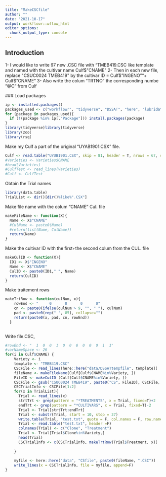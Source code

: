 ```yaml
---
title: "MakeCSCfile"
author: ""
date: "2021-10-17"
output: workflowr::wflow_html
editor_options:
  chunk_output_type: console
---
```


## Introduction
 1- I would like to write 67 new .CSC file with "TMEB419.CSC like template and named with the cultivar name Culf$"CNAME"
 2- Then in each new file, replace "CSUC0024 TMEB419" by the cultivar ID = Culf$"INGENO""+ Culf$"CNAME"
 3- Also write the colum "TRTNO" the corresponding numbe "@C" from Culf 
 
 
 ### Load packages 
```r
ip <- installed.packages()
packages_used <- c("workflowr", "tidyverse", "DSSAT", "here", "lubridate")
for (package in packages_used){
  if (!(package %in% ip[,"Package"])) install.packages(package)
}
library(tidyverse)library(tidyverse)
library(zoo)
library(rsq)
```

 
Make my Culf a part of the original "UYAB1901.CSX" file.
```r
Culf <- read.table("UYUB1901.CSX", skip = 81, header = T, nrows = 67, sep = "")
#Varieties <- Varieties$CNAME
#head(Varieties)
#CulfTest <- read_lines(Varieties)
#Culf <- CulfTest
```

Obtain the Trial names
```r
library(data.table)
TrialList <- dir()[dir()%like%".CSX"]
```

Make file name with the colum "CNAME" Cul. file
```r
makeFileName <- function(X){
  Name <- X$"CNAME"
  #CulName <- paste0(Name)
  #return(list(Name, CulName))
  return(Name)
} 
```

Make the cultivar ID with the first+the second colum from the CUL. file 
```r
makeCulID <- function(X){
  ID1 <- X$"INGENO"
  Name <- X$"CNAME"
  CulID <- paste0(ID1," ", Name)
  return(CulID)
} 
```

Make traitement rows
```r
makeTrtRow <- function(culNum, x){
    rowEnd <- "     0      0      0      0"
    cn <- paste0(ifelse(culNum > 9, "", " "), culNum)
    pad <- paste0(rep(" ", 85), collapse="")
    return(paste0(x, pad, cn, rowEnd))
  }
  
```

Write file.CSC, 
```r
#rowEnd <- "  1  0  0  1  0  0  0  0  0  0  1  1"
#varNameSpace <- 26
for(i in Culf$CNAME) {
    Variety <- i
    template <- "TMEB419.CSC"
    CSCFile <- read_lines(here::here("data/DSSATtempfile", template))
    fileName <- makeFileName(Culf[Culf$CNAME%in%Variety, ])
    FileID <- makeCulID (Culf[Culf$CNAME%in%Variety, ])
    CSCFile <- gsub("CSUC0024 TMEB419", paste0("CS", FileID), CSCFile, fixed=T)#write the new cultivar ID in my CSC File
    CSCTrialInfo <- CSCFile[1:2]
    for(x in TrialList){
      Trial <- read_lines(x)
      strtTrt <- grep(pattern = "*TREATMENTS", x = Trial, fixed=T)+2
      endTrt <- grep(pattern = "*CULTIVARS", x = Trial, fixed=T)-2
      Trial <- Trial[strtTrt:endTrt]
      Trial <- substr(Trial, start = 10, stop = 37)
      write.table(Trial, "test.txt", quote = F, col.names = F, row.names = F)
      Trial <- read.table("test.txt", header =F)
      colnames(Trial) <- c("Clone", "Treatment")
      Trial <- Trial[Trial$Clone%in%Variety,]
      head(Trial)
      CSCTrialInfo <- c(CSCTrialInfo, makeTrtRow(Trial$Treatment, x))
    
    }
    
    myfile <- here::here("data", "CSfile", paste0(fileName, ".CSC"))
    write_lines(x = CSCTrialInfo, file = myfile, append=F)
}
```
